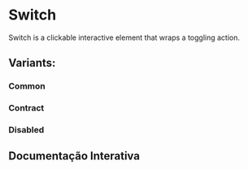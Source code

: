 

<Meta of={SwitchStories} />

# Switch

<p>Switch is a clickable interactive element that wraps a toggling action.</p>

## Variants:

### Common

<Canvas of={SwitchStories.CommonEnabled} />
<Canvas of={SwitchStories.CommonNotEnabled} />

### Contract

<Canvas of={SwitchStories.ContractEnabled} />
<Canvas of={SwitchStories.ContractNotEnabled} />

### Disabled

<Canvas of={SwitchStories.CommonEnabledDisabled} />
<Canvas of={SwitchStories.CommonNotEnabledDisabled} />
<Canvas of={SwitchStories.ContractEnabledDisabled} />
<Canvas of={SwitchStories.ContractNotEnabledDisabled} />

## Documentação Interativa

<Primary />
<Controls include={["variant", "default", "disabled"]} />
